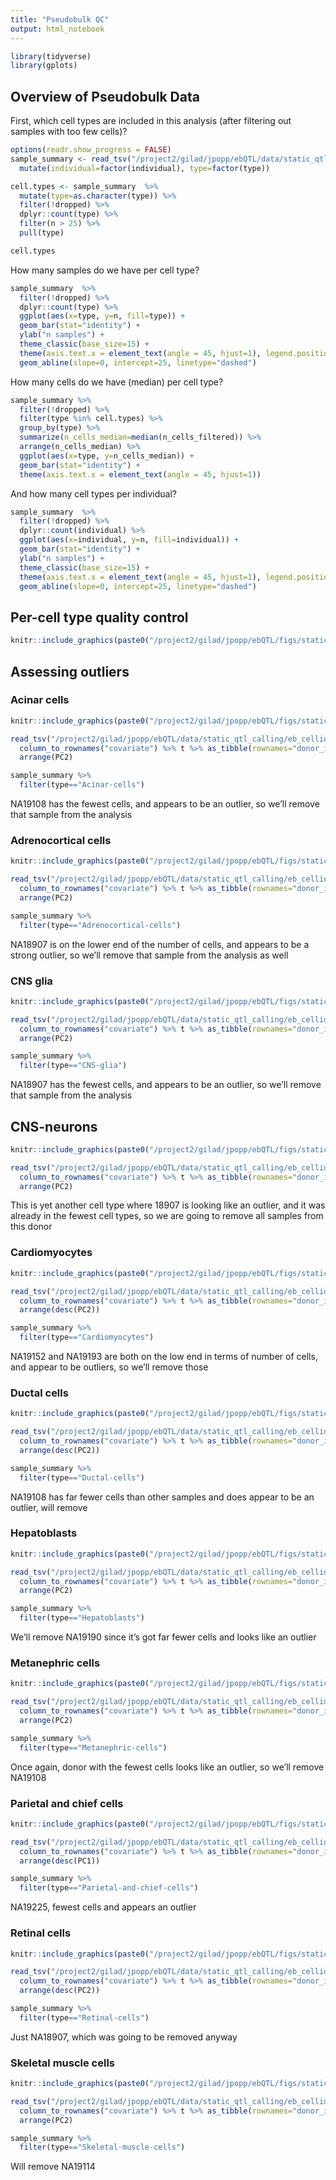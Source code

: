 ```yaml
---
title: "Pseudobulk QC"
output: html_notebook
---
```

```r
library(tidyverse)
library(gplots)
```

## Overview of Pseudobulk Data
First, which cell types are included in this analysis (after filtering out samples with too few cells)?
```r
options(readr.show_progress = FALSE)
sample_summary <- read_tsv("/project2/gilad/jpopp/ebQTL/data/static_qtl_calling/eb_cellid/pseudobulk_tmm/sample_summary.tsv") %>%
  mutate(individual=factor(individual), type=factor(type))

cell.types <- sample_summary  %>%
  mutate(type=as.character(type)) %>%
  filter(!dropped) %>%
  dplyr::count(type) %>%
  filter(n > 25) %>%
  pull(type)

cell.types
```

How many samples do we have per cell type?
```r
sample_summary  %>%
  filter(!dropped) %>%
  dplyr::count(type) %>%
  ggplot(aes(x=type, y=n, fill=type)) +
  geom_bar(stat="identity") +
  ylab("n samples") +
  theme_classic(base_size=15) +
  theme(axis.text.x = element_text(angle = 45, hjust=1), legend.position="none") +
  geom_abline(slope=0, intercept=25, linetype="dashed")
```

How many cells do we have (median) per cell type?
```r
sample_summary %>%
  filter(!dropped) %>%
  filter(type %in% cell.types) %>%
  group_by(type) %>%
  summarize(n_cells_median=median(n_cells_filtered)) %>%
  arrange(n_cells_median) %>%
  ggplot(aes(x=type, y=n_cells_median)) +
  geom_bar(stat="identity") +
  theme(axis.text.x = element_text(angle = 45, hjust=1))
```

And how many cell types per individual?
```r
sample_summary  %>%
  filter(!dropped) %>%
  dplyr::count(individual) %>%
  ggplot(aes(x=individual, y=n, fill=individual)) +
  geom_bar(stat="identity") +
  ylab("n samples") +
  theme_classic(base_size=15) +
  theme(axis.text.x = element_text(angle = 45, hjust=1), legend.position="none") +
  geom_abline(slope=0, intercept=25, linetype="dashed")
```

## Per-cell type quality control
```r
knitr::include_graphics(paste0("/project2/gilad/jpopp/ebQTL/figs/static_qtl_calling/eb_cellid/pseudobulk_tmm/basic/", cell.types, "/qc.png"))
```

## Assessing outliers
### Acinar cells
```r
knitr::include_graphics(paste0("/project2/gilad/jpopp/ebQTL/figs/static_qtl_calling/eb_cellid/pseudobulk_tmm/basic/Acinar-cells/qc.png"))
```

```r
read_tsv("/project2/gilad/jpopp/ebQTL/data/static_qtl_calling/eb_cellid/pseudobulk_tmm/basic/Acinar-cells/all_pcs.tsv") %>%
  column_to_rownames("covariate") %>% t %>% as_tibble(rownames="donor_id") %>%
  arrange(PC2)
```

```r
sample_summary %>%
  filter(type=="Acinar-cells")
```

NA19108 has the fewest cells, and appears to be an outlier, so we'll remove that sample from the analysis

### Adrenocortical cells
```r
knitr::include_graphics(paste0("/project2/gilad/jpopp/ebQTL/figs/static_qtl_calling/eb_cellid/pseudobulk_tmm/basic/Adrenocortical-cells/qc.png"))
```

```r
read_tsv("/project2/gilad/jpopp/ebQTL/data/static_qtl_calling/eb_cellid/pseudobulk_tmm/basic/Adrenocortical-cells/all_pcs.tsv") %>%
  column_to_rownames("covariate") %>% t %>% as_tibble(rownames="donor_id") %>%
  arrange(PC2)
```

```r
sample_summary %>%
  filter(type=="Adrenocortical-cells")
```

NA18907 is on the lower end of the number of cells, and appears to be a strong outlier, so we'll remove that sample from the analysis as well

### CNS glia
```r
knitr::include_graphics(paste0("/project2/gilad/jpopp/ebQTL/figs/static_qtl_calling/eb_cellid/pseudobulk_tmm/basic/CNS-glia/qc.png"))
```

```r
read_tsv("/project2/gilad/jpopp/ebQTL/data/static_qtl_calling/eb_cellid/pseudobulk_tmm/basic/CNS-glia/all_pcs.tsv") %>%
  column_to_rownames("covariate") %>% t %>% as_tibble(rownames="donor_id") %>%
  arrange(PC2)
```

```r
sample_summary %>%
  filter(type=="CNS-glia")
```

NA18907 has the fewest cells, and appears to be an outlier, so we'll remove that sample from the analysis

## CNS-neurons
```r
knitr::include_graphics(paste0("/project2/gilad/jpopp/ebQTL/figs/static_qtl_calling/eb_cellid/pseudobulk_tmm/basic/CNS-neurons/qc.png"))
```

```r
read_tsv("/project2/gilad/jpopp/ebQTL/data/static_qtl_calling/eb_cellid/pseudobulk_tmm/basic/CNS-neurons/all_pcs.tsv") %>%
  column_to_rownames("covariate") %>% t %>% as_tibble(rownames="donor_id") %>%
  arrange(PC2)
```
This is yet another cell type where 18907 is looking like an outlier, and it was already in the fewest cell types, so we are going to remove all samples from this donor

### Cardiomyocytes
```r
knitr::include_graphics(paste0("/project2/gilad/jpopp/ebQTL/figs/static_qtl_calling/eb_cellid/pseudobulk_tmm/basic/Cardiomyocytes/qc.png"))
```

```r
read_tsv("/project2/gilad/jpopp/ebQTL/data/static_qtl_calling/eb_cellid/pseudobulk_tmm/basic/Cardiomyocytes/all_pcs.tsv") %>%
  column_to_rownames("covariate") %>% t %>% as_tibble(rownames="donor_id") %>%
  arrange(desc(PC2))
```

```r
sample_summary %>%
  filter(type=="Cardiomyocytes")
```

NA19152 and NA19193 are both on the low end in terms of number of cells, and appear to be outliers, so we'll remove those

### Ductal cells
```r
knitr::include_graphics(paste0("/project2/gilad/jpopp/ebQTL/figs/static_qtl_calling/eb_cellid/pseudobulk_tmm/basic/Ductal-cells/qc.png"))
```

```r
read_tsv("/project2/gilad/jpopp/ebQTL/data/static_qtl_calling/eb_cellid/pseudobulk_tmm/basic/Ductal-cells/all_pcs.tsv") %>%
  column_to_rownames("covariate") %>% t %>% as_tibble(rownames="donor_id") %>%
  arrange(desc(PC2))
```

```r
sample_summary %>%
  filter(type=="Ductal-cells")
```
NA19108 has far fewer cells than other samples and does appear to be an outlier, will remove

### Hepatoblasts
```r
knitr::include_graphics(paste0("/project2/gilad/jpopp/ebQTL/figs/static_qtl_calling/eb_cellid/pseudobulk_tmm/basic/Hepatoblasts/qc.png"))
```

```r
read_tsv("/project2/gilad/jpopp/ebQTL/data/static_qtl_calling/eb_cellid/pseudobulk_tmm/basic/Hepatoblasts/all_pcs.tsv") %>%
  column_to_rownames("covariate") %>% t %>% as_tibble(rownames="donor_id") %>%
  arrange(PC2)
```

```r
sample_summary %>%
  filter(type=="Hepatoblasts")
```
We'll remove NA19190 since it's got far fewer cells and looks like an outlier

### Metanephric cells
```r
knitr::include_graphics(paste0("/project2/gilad/jpopp/ebQTL/figs/static_qtl_calling/eb_cellid/pseudobulk_tmm/basic/Metanephric-cells/qc.png"))
```

```r
read_tsv("/project2/gilad/jpopp/ebQTL/data/static_qtl_calling/eb_cellid/pseudobulk_tmm/basic/Metanephric-cells/all_pcs.tsv") %>%
  column_to_rownames("covariate") %>% t %>% as_tibble(rownames="donor_id") %>%
  arrange(PC2)
```

```r
sample_summary %>%
  filter(type=="Metanephric-cells")
```
Once again, donor with the fewest cells looks like an outlier, so we'll remove NA19108

### Parietal and chief cells
```r
knitr::include_graphics(paste0("/project2/gilad/jpopp/ebQTL/figs/static_qtl_calling/eb_cellid/pseudobulk_tmm/basic/Parietal-and-chief-cells/qc.png"))
```

```r
read_tsv("/project2/gilad/jpopp/ebQTL/data/static_qtl_calling/eb_cellid/pseudobulk_tmm/basic/Parietal-and-chief-cells/all_pcs.tsv") %>%
  column_to_rownames("covariate") %>% t %>% as_tibble(rownames="donor_id") %>%
  arrange(desc(PC1))
```

```r
sample_summary %>%
  filter(type=="Parietal-and-chief-cells")
```
NA19225, fewest cells and appears an outlier

### Retinal cells
```r
knitr::include_graphics(paste0("/project2/gilad/jpopp/ebQTL/figs/static_qtl_calling/eb_cellid/pseudobulk_tmm/basic/Retinal-cells/qc.png"))
```

```r
read_tsv("/project2/gilad/jpopp/ebQTL/data/static_qtl_calling/eb_cellid/pseudobulk_tmm/basic/Retinal-cells/all_pcs.tsv") %>%
  column_to_rownames("covariate") %>% t %>% as_tibble(rownames="donor_id") %>%
  arrange(desc(PC2))
```

```r
sample_summary %>%
  filter(type=="Retinal-cells")
```
Just NA18907, which was going to be removed anyway

### Skeletal muscle cells
```r
knitr::include_graphics(paste0("/project2/gilad/jpopp/ebQTL/figs/static_qtl_calling/eb_cellid/pseudobulk_tmm/basic/Skeletal-muscle-cells/qc.png"))
```

```r
read_tsv("/project2/gilad/jpopp/ebQTL/data/static_qtl_calling/eb_cellid/pseudobulk_tmm/basic/Skeletal-muscle-cells/all_pcs.tsv") %>%
  column_to_rownames("covariate") %>% t %>% as_tibble(rownames="donor_id") %>%
  arrange(PC2)
```

```r
sample_summary %>%
  filter(type=="Skeletal-muscle-cells")
```
Will remove NA19114 

